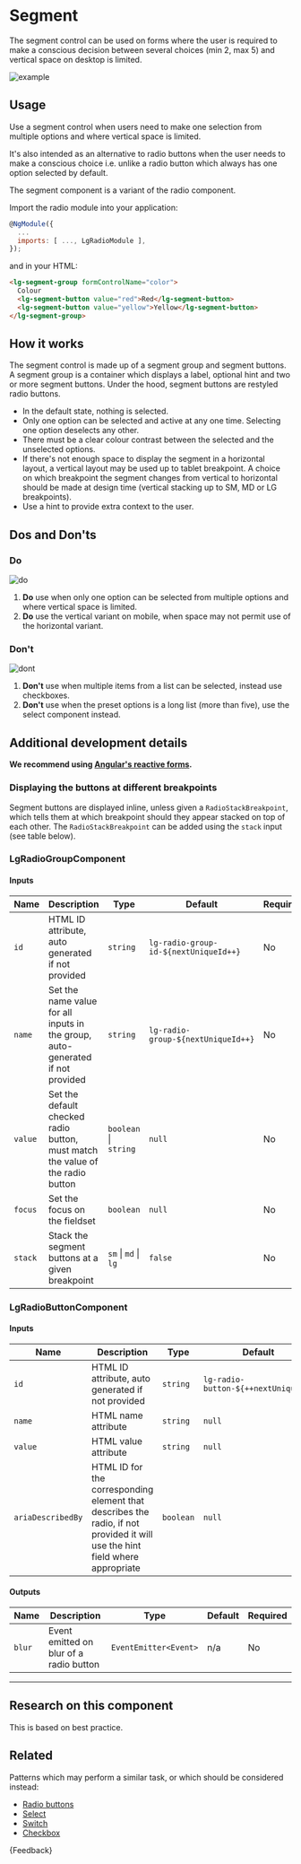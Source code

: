 
<Meta title="Components/Forms/Segment/Guide" />

# Segment

<p class="standfirst">The segment control can be used on forms where the user is required to make a conscious decision between several choices (min 2, max 5) and vertical space on desktop is limited.</p>

![example](docs/segment/example.png)

## Usage

Use a segment control when users need to make one selection from multiple options and where vertical space is limited.

It's also intended as an alternative to radio buttons when the user needs to make a conscious choice i.e. unlike a radio button which always has one option selected by default.

The segment component is a variant of the radio component.

Import the radio module into your application:

```js
@NgModule({
  ...
  imports: [ ..., LgRadioModule ],
});
```

and in your HTML:

```html
<lg-segment-group formControlName="color">
  Colour
  <lg-segment-button value="red">Red</lg-segment-button>
  <lg-segment-button value="yellow">Yellow</lg-segment-button>
</lg-segment-group>
```

## How it works

The segment control is made up of a segment group and segment buttons. A segment group is a container which displays a label, optional hint and two or more segment buttons. Under the hood, segment buttons are restyled radio buttons.

- In the default state, nothing is selected.
- Only one option can be selected and active at any one time. Selecting one option deselects any other.
- There must be a clear colour contrast between the selected and the unselected options.
- If there's not enough space to display the segment in a horizontal layout, a vertical layout may be used up to tablet breakpoint. A choice on which breakpoint the segment changes from vertical to horizontal should be made at design time (vertical stacking up to SM, MD or LG breakpoints).
- Use a hint to provide extra context to the user.

## Dos and Don'ts

### Do

![do](docs/segment/do.png)

1. **Do** use when only one option can be selected from multiple options and where vertical space is limited.
2. **Do** use the vertical variant on mobile, when space may not permit use of the horizontal variant.

### Don't

![dont](docs/segment/dont.png)

1. **Don't** use when multiple items from a list can be selected, instead use checkboxes.
2. **Don't** use when the preset options is a long list (more than five), use the select component instead.

## Additional development details

**We recommend using <a href="https://angular.io/guide/reactive-forms" target="_blank">Angular's reactive forms</a>.**

### Displaying the buttons at different breakpoints

Segment buttons are displayed inline, unless given a `RadioStackBreakpoint`, which tells them at which breakpoint should they appear stacked on top of each other. The `RadioStackBreakpoint` can be added using the `stack` input (see table below).

### LgRadioGroupComponent

#### Inputs

| Name    | Description                                                                    | Type                  | Default                               | Required |
|---------|--------------------------------------------------------------------------------|-----------------------|---------------------------------------|----------|
| `id`    | HTML ID attribute, auto generated if not provided                              | `string`              | `lg-radio-group-id-${nextUniqueId++}` | No       |
| `name`  | Set the name value for all inputs in the group, auto-generated if not provided | `string`              | `lg-radio-group-${nextUniqueId++}`    | No       |
| `value` | Set the default checked radio button, must match the value of the radio button | `boolean` \| `string` | `null`                                | No       |
| `focus` | Set the focus on the fieldset                                                  | `boolean`             | `null`                                | No       |
| `stack` | Stack the segment buttons at a given breakpoint                                | `sm` \| `md` \| `lg`  | `false`                               | No       |


### LgRadioButtonComponent

#### Inputs

| Name              | Description                                                                                                                   | Type      | Default                             | Required |
|-------------------|-------------------------------------------------------------------------------------------------------------------------------|-----------|-------------------------------------|----------|
| `id`              | HTML ID attribute, auto generated if not provided                                                                             | `string`  | `lg-radio-button-${++nextUniqueId}` | No       |
| `name`            | HTML name attribute                                                                                                           | `string`  | `null`                              | Yes      |
| `value`           | HTML value attribute                                                                                                          | `string`  | `null`                              | Yes      |
| `ariaDescribedBy` | HTML ID for the corresponding element that describes the radio, if not provided it will use the hint field where appropriate  | `boolean` | `null`                              | No       |

#### Outputs

| Name   | Description                             | Type                  | Default | Required |
|--------|-----------------------------------------|-----------------------|---------|----------|
| `blur` | Event emitted on blur of a radio button | `EventEmitter<Event>` | n/a     | No       |

------

## Research on this component

This is based on best practice.

## Related

Patterns which may perform a similar task, or which should be considered instead:

- [Radio buttons](./?path=/docs/components-forms-radio-guide--docs)
- [Select](./?path=/docs/components-forms-select-guide--docs)
- [Switch](./?path=/docs/components-forms-switch-guide--docs)
- [Checkbox](./?path=/docs/components-forms-checkbox-guide--docs)

<Markdown>{Feedback}</Markdown>
